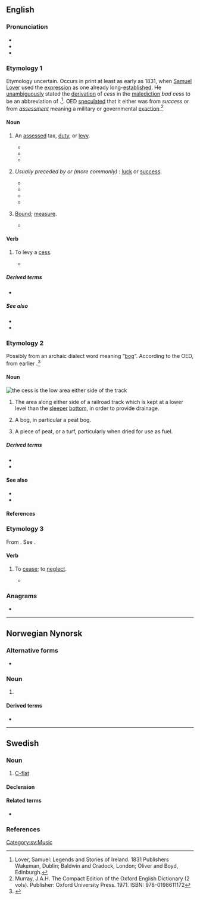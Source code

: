 {{also|Cess|ċess}}
==English==
{{wikipedia}}

===Pronunciation===
* {{IPA|en|/sɛs/}}
* {{rhymes|en|ɛs|s=1}}
* {{audio|en|LL-Q1860 (eng)-Vealhurl-cess.wav |Audio (UK)}}

===Etymology 1===
Etymology uncertain. Occurs in print at least as early as 1831, when [[Wikipedia:Samuel Lover|Samuel Lover]] used the [[expression]] as one already long-[[establish]]ed. He [[unambiguous]]ly stated the [[derivation]] of ''cess'' in the [[malediction]] ''bad cess'' to be an abbreviation of {{m|en|success}}.<ref>Lover, Samuel: Legends and Stories of Ireland. 1831 Publishers Wakeman, Dublin; Baldwin and Cradock, London; Oliver and Boyd, Edinburgh.</ref>. OED [[speculate]]d that it either was from ''success'' or from ''[[assessment]]'' meaning a military or governmental [[exaction]].<ref name= "OEDJHM">Murray, J.A.H. The Compact Edition of the Oxford English Dictionary (2 vols). Publisher: Oxford University Press. 1971. ISBN: 978-0198611172</ref>

====Noun====
{{en-noun}}

# {{lb|en|British|Ireland}} An [[assess]]ed tax, [[duty]], or [[levy]].
#* {{quote-book|en|year=1596|author={{w|Edmund Spenser}}|title={{w|A View of the Present State of Irelande}}|url=http://books.google.com/books?id=1iFMAAAAcAAJ&pg=PA503|passage='''Cess''' is none other than that which you yourself called imposition [...]}}
#* {{quote-book|en|author=G. R. Madan|title=Indian Social Problems|year=1967|volume=2|isbn=978-81-8424-460-1|page=225|pageurl=https://books.google.com/books?id=RdAIBAAAQBAJ&pg=PA225|passage=The act provides for a levy of a '''cess''' on all coal and coke despatched from collieries in India, at such rate, not less than twenty-five [[paise]] and not more than fifty paise per ton, as may be fixed by the Central Government.}}
#* {{quote-book|en|title=The Water (Prevention and Control of Pollution) Act, 1974|publisher=Georg Thieme Verlag|year=2006|page=76|pageurl=https://books.google.com/books?id=gCw61ycQN4IC&pg=PA76|passage=Therefore it was proposed to levy a '''cess''' on local authorities which are entrusted with the duty of supplying water under the law by or under which they are constituted and on certain specified industries.}}
# {{lb|en|Britain|Ireland|informal}} ''Usually preceded by'' '''{{l|en|good}}''' ''or (more commonly)'' '''{{l|en|bad}}''': [[luck#Noun|luck]] or [[success]].
#* {{quote-journal|en|author=O’Hara Family|title=Clough Fionn; or, The Stone of Destiny|magazine=[[w:Dublin University Magazine|The Dublin University Magazine, a Literary and Political Journal]]|location=Dublin|publisher=[[w:Gill (publisher)|James McGlashan]],{{nb...|50 Upper Sackville-St.}}; London: W[illia]m S[omerville] Orr and Company|month=November|year=1852|volume=XL|number=CCXXXIX|section=chapter XI|page=557|pageurl=https://books.google.com/books?id=_uT1P_wd91AC&pg=RA4-PA557|oclc=841086102|passage="Bad '''cess''' may attend you, where are you scampering to, you rambunctious"—but she could go no farther; the tears burst from her, and she gave way, without farther resistance, to an explosion of grief.}}
#* {{quote-book|en|title=News for Farmer Cooperatives|publisher=Information Office, Farm Credit Administration|year=1962|url=https://books.google.com/books?id=Z5tGqujooWIC|passage=Midland has had good '''cess''' with using minute commercials eight television stations, cited as one example of modernizing its advertising.}}
#* {{quote-book|en|title=Canada Month|url=https://books.google.com/books?id=h2EiAQAAMAAJ|year=1965|passage=It is good '''cess''' to feel the warmth and sincerity of this couple who fill the role of the Queen's representative in Canada.}}
#* {{quote-book|en|author=Kevin O'Malley|title=Inside|year=2004|page=37|pageurl=https://books.google.com/books?id=GyZKAtqLf5cC&pg=PA37|isbn=978-1-4120-1770-1|passage=Bad '''cess''' to it, b'ys! Where's the blessed ting, at all, at all? Bad '''cess''' to it!}}
# {{lb|en|obsolete}} [[bound|Bound]]; [[measure]].
#* {{RQ:Shakespeare Henry 4-1|act=II|scene=i|passage=The poor jade is wrung in the withers out of all '''cess'''.}}

====Verb====
{{en-verb}}

# {{lb|en|British|Ireland}} To levy a [[#Noun|cess]].
#* {{quote-book|en|year=1596|author={{w|Edmund Spenser}}|title={{w|A View of the Present State of Irelande}}|chapter=|edition=|url=http://books.google.com/books?id=1iFMAAAAcAAJ&pg=PA517|passage=...according to the quantity thereof, we may '''cess''' the said rent and allowance issuing thereout.}}

=====Derived terms=====
* {{l|en|bad cess}}

=====See also=====
* {{l|en|cease}}
* {{l|en|cessation}}

===Etymology 2===
Possibly from an archaic dialect word meaning “[[bog]]”. According to the OED, from earlier {{m|en|suspiral|t=water pipe, setting tank}}.<ref>{{R:OED}}</ref>

====Noun====
[[File:Skagensbanen Bunken.jpg|thumb|right|the '''cess''' is the low area either side of the track]]
{{en-noun}}

# {{lb|en|rail transport}} The area along either side of a railroad track which is kept at a lower level than the [[sleeper]] [[bottom]], in order to provide drainage.
#{{lb|en|obsolete|dialect}} A bog, in particular a peat bog.
#{{lb|en|obsolete|dialect}} A piece of peat, or a turf, particularly when dried for use as fuel.

=====Derived terms=====
* {{l|en|cess path}}
* {{l|en|cess heave}}

====See also====
* {{l|en|cesspool}}
* {{l|en|cesspit}}

====References====
<references/>

===Etymology 3===
From {{der|en|fr|cesser}}. See {{m|en|cease}}.

====Verb====
{{en-verb}}
# {{lb|en|obsolete|legal}} To [[cease]]; to [[neglect]].
#* {{quote-book|en|author=John Perkins|title=A Profitable Book, Treating of the Laws of England|url=https://books.google.com/books?id=2YFDAAAAcAAJ|year=1827|passage=And [[therefore]], if there be [[lord]], [[mesne]], and [[tenant]], and the tenant [[doth]] '''cess''', and the mesne takes a wife and dies, his wife shall not have [[dower]] of the [[tenancy]]... }}

===Anagrams===
* {{anagrams|en|a=cess|CSEs|ECSS|ESCs|secs|secs.}}

----

==Norwegian Nynorsk==

===Alternative forms===
* {{alter|nn|Cess}} {{q|alternative capitalization}}

===Noun===
{{nn-noun-m1}}

# {{lb|nn|music}} {{l|en|C-flat}}

====Derived terms====
* {{l|nn|cess-dur|g=m}}

----

==Swedish==

===Noun===
{{sv-noun|n}}

# [[C-flat]]

====Declension====
{{sv-infl-noun-n-zero|genitive=}}

====Related terms====
* {{l|sv|ciss}}

===References===
<references/>

[[Category:sv:Music]]